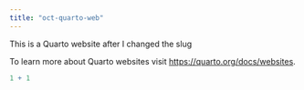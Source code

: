 ```yaml
---
title: "oct-quarto-web"
---
```


This is a Quarto website after I changed the slug

To learn more about Quarto websites visit <https://quarto.org/docs/websites>.

```r
1 + 1
```

